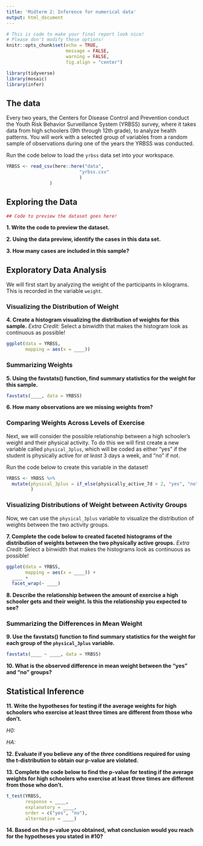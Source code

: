 ```yaml
---
title: 'Midterm 2: Inference for numerical data'
output: html_document
---
```


```r
# This is code to make your final report look nice! 
# Please don't modify these options! 
knitr::opts_chunk$set(echo = TRUE, 
                      message = FALSE, 
                      warning = FALSE, 
                      fig.align = "center")

library(tidyverse)
library(mosaic)
library(infer)
```

## The data

Every two years, the Centers for Disease Control and Prevention conduct the
Youth Risk Behavior Surveillance System (YRBSS) survey, where it takes data from
high schoolers (9th through 12th grade), to analyze health patterns. You will
work with a selected group of variables from a random sample of observations
during one of the years the YRBSS was conducted.

Run the code below to load the `yrbss` data set into your workspace.

```r
YRBSS <- read_csv(here::here("data", 
                           "yrbss.csv"
                           )
                )
```

## Exploring the Data

```r
## Code to preview the dataset goes here!

```

__1. Write the code to preview the dataset.__

__2. Using the data preview, identify the cases in this data set.__


__3. How many cases are included in this sample?__


## Exploratory Data Analysis

We will first start by analyzing the weight of the participants in kilograms. 
This is recorded in the variable `weight`.

### Visualizing the Distribution of Weight 

__4. Create a histogram visualizing the distribution of weights for this sample.__
*Extra Credit:* Select a binwidth that makes the histogram look as continuous as
possible!

```r
ggplot(data = YRBSS, 
       mapping = aes(x = ____))
```

### Summarizing Weights

__5. Using the favstats() function, find summary statistics for the weight for this sample.__

```r
favstats(____, data = YRBSS)
```

__6.  How many observations are we missing weights from?__


### Comparing Weights Across Levels of Exercise

Next, we will consider the possible relationship between a high schooler's
weight and their physical activity. To do this we will first create a new variable called `physical_3plus`, which will be coded as either "yes" if the student is physically active for *at least* 3 days a week, and "no" if not.

Run the code below to create this variable in the dataset!

```r
YRBSS <- YRBSS %>% 
  mutate(physical_3plus = if_else(physically_active_7d > 2, "yes", "no")
         )
```

### Visualizing Distributions of Weight between Activity Groups

Now, we can use the `physical_3plus` variable to visualize the distribution of
weights between the two activity groups. 

__7. Complete the code below to created faceted histograms of the distribution of weights between the two physically active groups.__
*Extra Credit:* Select a binwidth that makes the histograms look as continuous
as possible!

```r
ggplot(data = YRBSS, 
       mapping = aes(x = ____)) + 
  ____ + 
  facet_wrap(~ ____)
```

__8. Describe the relationship between the amount of exercise a high schooler gets and their weight. Is this the relationship you expected to see?__


### Summarizing the Differences in Mean Weight

__9. Use the favstats() function to find summary statistics for the weight for each group of the `physical_3plus` variable.__

```r
favstats(____ ~ ____, data = YRBSS)
```

__10. What is the observed difference in mean weight between the "yes" and "no" groups?__



## Statistical Inference

__11.  Write the hypotheses for testing if the average weights for high schoolers who exercise at least three times are different from those who don't.__

*H0:* 

*HA:* 

__12. Evaluate if you believe any of the *three* conditions required for using the t-distribution to obtain our p-value are violated.__




__13. Complete the code below to find the p-value for testing if the average weights for high schoolers who exercise at least three times are different from those who don't.__

```r
t_test(YRBSS, 
       response = ____, 
       explanatory = ____, 
       order = c("yes", "no"), 
       alternative = ____)
```

__14. Based on the p-value you obtained, what conclusion would you reach for the hypotheses you stated in #10?__


